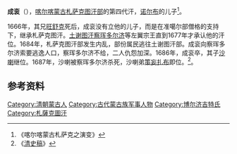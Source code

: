 '''成衮'''（{{bd|？||1686年||}}），[[喀尔喀|喀尔喀]][[鞑靼_(蒙古)|蒙古]][[札萨克图汗部|札萨克图汗部]]的第四代汗，[[弼什哷图汗|诺尔布]]的儿子<ref>《喀尔喀蒙古札萨克之演变》</ref>。

1666年，其兄[[旺舒克|旺舒克]]死后，成衮没有立他的儿子，而是在准噶尔部僧格的支持下，继承札萨克图汗。[[土谢图汗|土谢图汗]][[察珲多尔济|察珲多尔济]]等左翼宗王直到1677年才承认他的汗位。1684年，札萨克图汗部发生内乱，部份属民逃往土谢图汗部。成衮向察珲多尔济索要逃逸人口，察珲多尔济不给，二人仇怨加深。1686年，成衮卒，其子[[沙喇|沙喇]]继位。1687年，沙喇被察珲多尔济杀死，沙喇弟[[策妄扎布|策妄扎布]]即位。<ref>《[[清史稿|清史稿]]》</ref>。

==参考资料==


[[Category:清朝蒙古人|Category:清朝蒙古人]]
[[Category:古代蒙古族军事人物|Category:古代蒙古族军事人物]]
[[Category:博尔济吉特氏|Category:博尔济吉特氏]]
[[Category:札薩克圖汗|Category:札薩克圖汗]]